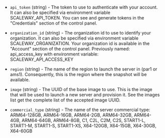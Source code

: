 <!-- Code generated from the comments of the Config struct in builder/scaleway/config.go; DO NOT EDIT MANUALLY -->

-   `api_token` (string) - The token to use to authenticate with your account.
    It can also be specified via environment variable SCALEWAY_API_TOKEN. You
    can see and generate tokens in the "Credentials"
    section of the control panel.
    
-   `organization_id` (string) - The organization id to use to identify your
    organization. It can also be specified via environment variable
    SCALEWAY_ORGANIZATION. Your organization id is available in the
    "Account" section of the
    control panel.
    Previously named: api_access_key with environment variable: SCALEWAY_API_ACCESS_KEY
    
-   `region` (string) - The name of the region to launch the server in (par1
    or ams1). Consequently, this is the region where the snapshot will be
    available.
    
-   `image` (string) - The UUID of the base image to use. This is the image
    that will be used to launch a new server and provision it. See
    the images list
    get the complete list of the accepted image UUID.
    
-   `commercial_type` (string) - The name of the server commercial type:
    ARM64-128GB, ARM64-16GB, ARM64-2GB, ARM64-32GB, ARM64-4GB,
    ARM64-64GB, ARM64-8GB, C1, C2L, C2M, C2S, START1-L,
    START1-M, START1-S, START1-XS, X64-120GB, X64-15GB, X64-30GB,
    X64-60GB
    
